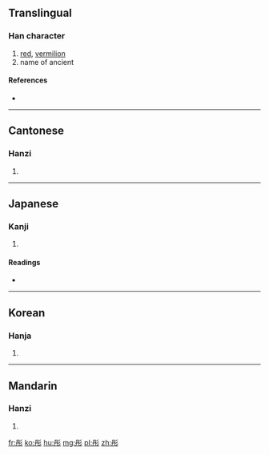 ==Translingual==

===Han character===
{{Han char|rn=59|rad=彡|as=04|sn=7|four=7242<sub>2</sub>|canj=月卜竹竹竹 (BYHHH)}}

# [[red]], [[vermilion]]
# name of ancient

====References====
* {{Han ref|kx=0363.080|dkj=09972|dj=0682.030|hdz=20853.020|uh=5F64|ud=24420|bh=A7CD|bd=42957}}

----

==Cantonese==

===Hanzi===
{{yue-hanzi|jyut=|y=tung4}}

# {{defn|lang=yue|sort=彡04}}

----

==Japanese==

===Kanji===
{{ja-kanji|grade=|rs=彡04}}

# {{defn|lang=ja|sort=彡04}}

====Readings====
* {{ja-readings|on=[[とう]] (tō), [[ず]] (zu)|kun=[[あかい]] (akai)}}

----

==Korean==

===Hanja===
{{ko-hanja|hangeul=[[동]]|eumhun=|rv=dong|mr=tong|y=tong}}

# {{defn|lang=ko|sort=彡04}}

----

==Mandarin==

===Hanzi===
{{cmn-hanzi|pin=[[tóng]] ([[tong2]])|wg=t'ung<sup>2</sup>}}

# {{defn|lang=cmn|sort=彡04}}

[[fr:彤]]
[[ko:彤]]
[[hu:彤]]
[[mg:彤]]
[[pl:彤]]
[[zh:彤]]
